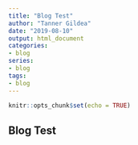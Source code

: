 ```yaml
---
title: "Blog Test"
author: "Tanner Gildea"
date: "2019-08-10"
output: html_document
categories:
- blog
series:
- blog
tags:
- blog
---
```


```r
knitr::opts_chunk$set(echo = TRUE)
```

## Blog Test
